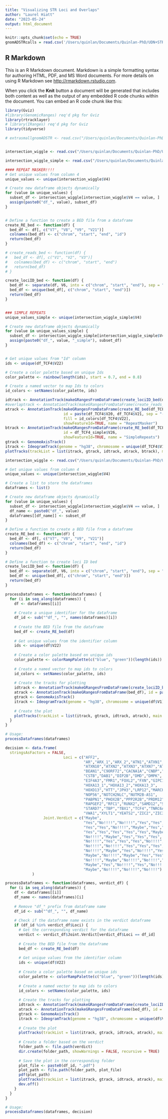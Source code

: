 ```yaml
---
title: "Visualizing STR Loci and Overlaps"
author: "Laurel Hiatt"
date: "2023-05-24"
output: html_document
---
```


```r
knitr::opts_chunk$set(echo = TRUE)
gnomADSTRcalls = read.csv('/Users/quinlan/Documents/Quinlan-PhD/UDN+STRdb/gnomAD_STR_genotypes__2022_01_20.tsv', sep = '\t', stringsAsFactors = FALSE)

```

## R Markdown

This is an R Markdown document. Markdown is a simple formatting syntax for authoring HTML, PDF, and MS Word documents. For more details on using R Markdown see <http://rmarkdown.rstudio.com>.

When you click the **Knit** button a document will be generated that includes both content as well as the output of any embedded R code chunks within the document. You can embed an R code chunk like this:

```r
library(Gviz)
#library(GenomicRanges) req'd pkg for Gviz
library(rtracklayer)
# library(IRanges) req'd pkg for Gviz
library(tidyverse)

# extrasmallgnomADSTR <- read.csv("/Users/quinlan/Documents/Quinlan-PhD/UDN+STRdb/gnomAD_STR_genotypes__2022_01_20_noheader_sorted_extrasmall.bed", sep = "\t", header = FALSE, stringsAsFactors = F)


intersection_wiggle <- read.csv("/Users/quinlan/Documents/Quinlan-PhD/UDN+STRdb/intersectionofgnomADandrepeats_wiggle.txt", sep = "\t", header = FALSE, stringsAsFactors = F)

intersection_wiggle_simple <- read.csv("/Users/quinlan/Documents/Quinlan-PhD/UDN+STRdb/intersectionofgnomADandSIMPLErepeats_wiggle.txt", sep = "\t", header = FALSE, stringsAsFactors = F)

#### REPEAT MASKER!!!!
# Get unique values from column 4
unique_values <- unique(intersection_wiggle$V4)

# Create new dataframe objects dynamically
for (value in unique_values) {
  subset_df <- intersection_wiggle[intersection_wiggle$V4 == value, ]
  assign(paste0("df_", value), subset_df)
}


# Define a function to create a BED file from a dataframe
create_RE_bed <- function(df) {
  bed_df <- df[, c("V7", "V8", "V9", "V21")]
  colnames(bed_df) <- c("chrom", "start", "end", "id")
  return(bed_df)
}

# create_reads_bed <- function(df) {
#   bed_df <- df[, c("V1", "V2", "V3")]
#   colnames(bed_df) <- c("chrom", "start", "end")
#   return(bed_df)
# }

create_lociID_bed <- function(df) {
  bed_df <- separate(df, V6, into = c("chrom", "start", "end"), sep = "[:-]")
  bed_df <- unique(bed_df[, c("chrom", "start", "end")])
  return(bed_df)
}


### SIMPLE REPEATS
unique_values_simple <- unique(intersection_wiggle_simple$V4)

# Create new dataframe objects dynamically
for (value in unique_values_simple) {
  subset_df <- intersection_wiggle_simple[intersection_wiggle_simple$V4 == value, ]
  assign(paste0("df_", value, "_simple"), subset_df)
}


# Get unique values from "Id" column
ids <- unique(df_TCF4$V22)

# Create a color palette based on unique Ids
color_palette <- rainbow(length(ids), start = 0.7, end = 0.8)

# Create a named vector to map Ids to colors
id_colors <- setNames(color_palette, ids)

idtrack <- AnnotationTrack(makeGRangesFromDataFrame(create_lociID_bed(df_TCF4)), name = "RefRegion", fill = "black")
#overlaptrack <- AnnotationTrack(makeGRangesFromDataFrame(create_reads_bed(df_TCF4)), name = "Overlap")
atrack <- AnnotationTrack(makeGRangesFromDataFrame(create_RE_bed(df_TCF4)), 
                          id = paste(df_TCF4$V20, df_TCF4$V21, sep = "-"), 
                          fill = id_colors[df_TCF4$V22], 
                          showFeatureId=TRUE, name = "RepeatMasker")
btrack <- AnnotationTrack(makeGRangesFromDataFrame(create_RE_bed(df_TCF4_simple)), 
                          id = df_TCF4_simple$V26,
                          showFeatureId=TRUE, name = "SimpleRepeats")
gtrack <- GenomeAxisTrack()
itrack <- IdeogramTrack(genome = "hg38", chromosome = unique(df_TCF4$V1))
plotTracks(trackList = list(itrack, gtrack, idtrack, atrack, btrack), main = "TCF4")

```


``` r
intersection_wiggle <- read.csv("/Users/quinlan/Documents/Quinlan-PhD/UDN+STRdb/intersectionofgnomADandrepeats_wiggle.txt", sep = "\t", header = FALSE, stringsAsFactors = FALSE)

# Get unique values from column 4
unique_values <- unique(intersection_wiggle$V4)

# Create a list to store the dataframes
dataframes <- list()

# Create new dataframe objects dynamically
for (value in unique_values) {
  subset_df <- intersection_wiggle[intersection_wiggle$V4 == value, ]
  df_name <- paste0("df_", value)
  dataframes[[df_name]] <- subset_df
}

# Define a function to create a BED file from a dataframe
create_RE_bed <- function(df) {
  bed_df <- df[, c("V7", "V8", "V9", "V21")]
  colnames(bed_df) <- c("chrom", "start", "end", "id")
  return(bed_df)
}

# Define a function to create loci ID bed
create_lociID_bed <- function(df) {
  bed_df <- separate(df, V6, into = c("chrom", "start", "end"), sep = "[:-]")
  bed_df <- unique(bed_df[, c("chrom", "start", "end")])
  return(bed_df)
}

processDataframes <- function(dataframes) {
  for (i in seq_along(dataframes)) {
    df <- dataframes[[i]]
    
    # Create a unique identifier for the dataframe
    df_id <- sub("^df_", "", names(dataframes)[i])
    
    # Create the BED file from the dataframe
    bed_df <- create_RE_bed(df)
    
    # Get unique values from the identifier column
    ids <- unique(df$V22)
    
    # Create a color palette based on unique ids
    color_palette <- colorRampPalette(c("blue", "green"))(length(ids))
    
    # Create a named vector to map ids to colors
    id_colors <- setNames(color_palette, ids)
    
    # Create the tracks for plotting
    idtrack <- AnnotationTrack(makeGRangesFromDataFrame(create_lociID_bed(df)), name = "RefRegion", fill = "black")
    atrack <- AnnotationTrack(makeGRangesFromDataFrame(bed_df), id = paste(df$V20, df$V21, sep = "-"), fill = id_colors[df$V22], showFeatureId = TRUE)
    gtrack <- GenomeAxisTrack()
    itrack <- IdeogramTrack(genome = "hg38", chromosome = unique(df$V1))
    
    # Create the plot
    plotTracks(trackList = list(itrack, gtrack, idtrack, atrack), main = df_id)
  }
}

# Usage:
processDataframes(dataframes)
```


```r
decision <- data.frame(
  stringsAsFactors = FALSE,
                          Loci = c("AFF2",
                                   "AR","ARX_1","ARX_2","ATN1","ATXN1",
                                   "ATXN10","ATXN2","ATXN3","ATXN7","ATXN8OS",
                                   "BEAN1","C9ORF72","CACNA1A","CNBP","COMP",
                                   "CSTB","DAB1","DIP2B","DMD","DMPK",
                                   "EIF4A3","FMR1","FOXL2","FXN","GIPC1","GLS",
                                   "HOXA13_1","HOXA13_2","HOXA13_3",
                                   "HOXD13","HTT","JPH3","LRP12","MARCHF6","NIPA1",
                                   "NOP56","NOTCH2NLC","NUTM2B-AS1",
                                   "PABPN1","PHOX2B","PPP2R2B","PRDM12","PRNP",
                                   "RAPGEF2","RFC1","RUNX2","SAMD12","SOX3",
                                   "STARD7","TBP","TBX1","TCF4","TNRC6A",
                                   "VWA1","XYLT1","YEATS2","ZIC2","ZIC3"),
                 Joint.Verdict = c("Maybe",
                                   "Yes","No!!!!","No!!!!","Yes","Yes",
                                   "Yes","Yes","No!!!!","Maybe","Yes","Maybe",
                                   "Yes","Yes","Yes","Yes","Yes","Maybe",
                                   "No!!!!","Maybe","Yes","Yes","Yes",
                                   "No!!!!","Yes","Yes","Yes","No!!!!","No!!!!",
                                   "No!!!!","No!!!!","Yes","Yes","Yes",
                                   "No!!!!","Maybe","Yes","No!!!!","Yes",
                                   "Maybe","No!!!!","Maybe","Yes","Yes",
                                   "No!!!!","Maybe","No!!!!","No!!!!","No!!!!",
                                   "Maybe","Yes","No!!!!","Yes","No!!!!","Yes",
                                   "Maybe","No!!!!","No!!!!","No!!!!")
            )

```


```r
processDataframes <- function(dataframes, verdict_df) {
  for (i in seq_along(dataframes)) {
    df <- dataframes[[i]]
    df_name <- names(dataframes)[i]
    
    # Remove "df_" prefix from dataframe name
    df_id <- sub("^df_", "", df_name)
    
    # Check if the dataframe name exists in the verdict dataframe
    if (df_id %in% verdict_df$Loci) {
      # Get the corresponding verdict for the dataframe
      verdict <- verdict_df$Joint.Verdict[verdict_df$Loci == df_id]
      
      # Create the BED file from the dataframe
      bed_df <- create_RE_bed(df)
      
      # Get unique values from the identifier column
      ids <- unique(df$V22)
      
      # Create a color palette based on unique ids
      color_palette <- colorRampPalette(c("blue", "green"))(length(ids))
      
      # Create a named vector to map ids to colors
      id_colors <- setNames(color_palette, ids)
      
      # Create the tracks for plotting
      idtrack <- AnnotationTrack(makeGRangesFromDataFrame(create_lociID_bed(df)), name = "RefRegion", fill = "black")
      atrack <- AnnotationTrack(makeGRangesFromDataFrame(bed_df), id = paste(df$V20, df$V21, sep = "-"), fill = id_colors[df$V22], showFeatureId = TRUE)
      gtrack <- GenomeAxisTrack()
      itrack <- IdeogramTrack(genome = "hg38", chromosome = unique(df$V1))
      
      # Create the plot
      plotTracks(trackList = list(itrack, gtrack, idtrack, atrack), main = df_id)
      
      # Create a folder based on the verdict
      folder_path <- file.path(verdict)
      dir.create(folder_path, showWarnings = FALSE, recursive = TRUE)
      
      # Save the plot in the corresponding folder
      plot_file <- paste0(df_id, ".pdf")
      plot_path <- file.path(folder_path, plot_file)
      pdf(plot_path)
      plotTracks(trackList = list(itrack, gtrack, idtrack, atrack), main = df_id)
      dev.off()
    }
  }
}

# Usage:
processDataframes(dataframes, decision)

```

